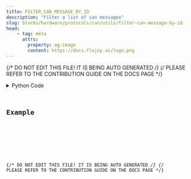 ```yaml
---
title: FILTER_CAN_MESSAGE_BY_ID
description: "Filter a list of can messages"
slug: blocks/hardware/protocols/can/utils/filter-can-message-by-id
head:
    - tag: meta
      attrs:
        property: og:image
        content: https://docs.flojoy.ai/logo.png
---
```


{/* DO NOT EDIT THIS FILE! IT IS BEING AUTO GENERATED */}
{/* PLEASE REFER TO THE CONTRIBUTION GUIDE ON THE DOCS PAGE */}


<DownloadStudioBanner />
<PythonDocsDisplay docstring={block_data["docstring"]} />
<details>
<summary>Python Code</summary>



<Code code={pythonCode} lang="py" wrap theme="dracula" />

[Find this Flojoy Block on GitHub](https://github.com/flojoy-ai/blocks/blob/main/blocks/HARDWARE/PROTOCOLS/CAN/UTILS/FILTER_CAN_MESSAGE_BY_ID/FILTER_CAN_MESSAGE_BY_ID.py)

</details>

## Example


<GetHelpWidget />


<AppDisplay app={app} blockName="FILTER_CAN_MESSAGE_BY_ID" client:visible />


<Example />

{/* DO NOT EDIT THIS FILE! IT IS BEING AUTO GENERATED */}
{/* PLEASE REFER TO THE CONTRIBUTION GUIDE ON THE DOCS PAGE */}
